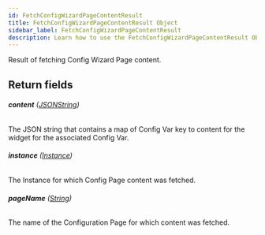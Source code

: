 ```yaml
---
id: FetchConfigWizardPageContentResult
title: FetchConfigWizardPageContentResult Object
sidebar_label: FetchConfigWizardPageContentResult
description: Learn how to use the FetchConfigWizardPageContentResult Object for Builder's API.
---
```


Result of fetching Config Wizard Page content.

## Return fields

###### <b>content</b> ([JSONString](/docs/composer/builder/api/schema/scalar/JSONString.mdx))

The JSON string that contains a map of Config Var key to content for the widget for the associated Config Var.

###### <b>instance</b> ([Instance](/docs/composer/builder/api/schema/object/Instance.mdx))

The Instance for which Config Page content was fetched.

###### <b>pageName</b> ([String](/docs/composer/builder/api/schema/scalar/String.mdx))

The name of the Configuration Page for which content was fetched.
